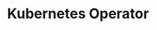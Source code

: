 ---
title: Kubernetes Operator
description: Lorem ipsum dolor sit amet, consectetur adipiscing elit.
permalink: kubernetes-operator
icon: lucide:box
order: 1
---
